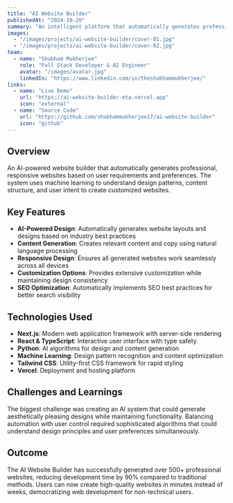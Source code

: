 ```yaml
---
title: "AI Website Builder"
publishedAt: "2024-10-20"
summary: "An intelligent platform that automatically generates professional websites using AI, reducing development time from weeks to minutes."
images:
  - "/images/projects/ai-website-builder/cover-01.jpg"
  - "/images/projects/ai-website-builder/cover-02.jpg"
team:
  - name: "Shubham Mukherjee"
    role: "Full Stack Developer & AI Engineer"
    avatar: "/images/avatar.jpg"
    linkedIn: "https://www.linkedin.com/in/theshubhammukherjee/"
links:
  - name: "Live Demo"
    url: "https://ai-website-builder-eta.vercel.app"
    icon: "external"
  - name: "Source Code"
    url: "https://github.com/shubhammukherjee17/ai-website-builder"
    icon: "github"
---
```


## Overview

An AI-powered website builder that automatically generates professional, responsive websites based on user requirements and preferences. The system uses machine learning to understand design patterns, content structure, and user intent to create customized websites.

## Key Features

- **AI-Powered Design**: Automatically generates website layouts and designs based on industry best practices
- **Content Generation**: Creates relevant content and copy using natural language processing
- **Responsive Design**: Ensures all generated websites work seamlessly across all devices
- **Customization Options**: Provides extensive customization while maintaining design consistency
- **SEO Optimization**: Automatically implements SEO best practices for better search visibility

## Technologies Used

- **Next.js**: Modern web application framework with server-side rendering
- **React & TypeScript**: Interactive user interface with type safety
- **Python**: AI algorithms for design and content generation
- **Machine Learning**: Design pattern recognition and content optimization
- **Tailwind CSS**: Utility-first CSS framework for rapid styling
- **Vercel**: Deployment and hosting platform

## Challenges and Learnings

The biggest challenge was creating an AI system that could generate aesthetically pleasing designs while maintaining functionality. Balancing automation with user control required sophisticated algorithms that could understand design principles and user preferences simultaneously.

## Outcome

The AI Website Builder has successfully generated over 500+ professional websites, reducing development time by 90% compared to traditional methods. Users can now create high-quality websites in minutes instead of weeks, democratizing web development for non-technical users.
